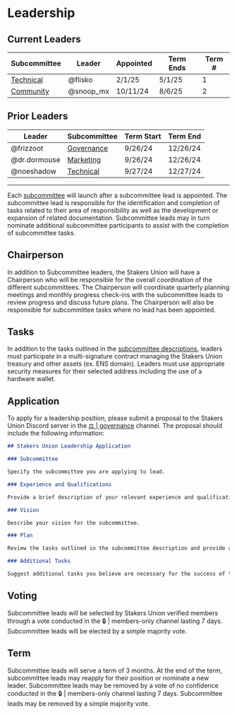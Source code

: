 # Leadership

## Current Leaders

| Subcommittee                                      | Leader    | Appointed | Term Ends | Term # |
| ------------------------------------------------- | --------- | --------- | --------- | ------ |
| [Technical](/governance/subcommittees#-technical) | @flisko   | 2/1/25    | 5/1/25    | 1      |
| [Community](/governance/subcommittees#-community) | @snoop_mx | 10/11/24  | 8/6/25    | 2      |

## Prior Leaders

| Leader               | Subcommittee                                        | Term Start | Term End |
| -------------------- | --------------------------------------------------- | ---------- | -------- |
| @frizzoot            | [Governance](/governance/subcommittees#-governance) | 9/26/24    | 12/26/24 |
| @dr.dormouse         | [Marketing](/governance/subcommittees#-marketing)   | 9/26/24    | 12/26/24 |
| @noeshadow           | [Technical](/governance/subcommittees#-technical)   | 9/27/24    | 12/27/24 |

---

Each [subcommittee](/governance/subcommittees) will launch after a subcommittee lead is appointed. The subcommittee lead is responsible for the identification and completion of tasks related to their area of responsibility as well as the development or expansion of related documentation. Subcommittee leads may in turn nominate additional subcommittee participants to assist with the completion of subcommittee tasks.

## Chairperson

In addition to Subcommittee leaders, the Stakers Union will have a Chairperson who will be responsible for the overall coordination of the different subcommittees. The Chairperson will coordinate quarterly planning meetings and monthly progress check-ins with the subcommittee leads to review progress and discuss future plans. The Chairperson will also be responsible for subcommittee tasks where no lead has been appointed.

## Tasks

In addition to the tasks outlined in the [subcommittee descriptions](/governance/subcommittees), leaders must participate in a multi-signature contract managing the Stakers Union treasury and other assets (ex. ENS domain). Leaders must use appropriate security measures for their selected address including the use of a hardware wallet.

## Application

To apply for a leadership position, please submit a proposal to the Stakers Union Discord server in the [⚖️ | governance](https://discord.gg/Ky49AwEAYN) channel. The proposal should include the following information:

```md copy
## Stakers Union Leadership Application

### Subcommittee

Specify the subcommittee you are applying to lead.

### Experience and Qualifications

Provide a brief description of your relevant experience and qualifications.

### Vision

Describe your vision for the subcommittee.

### Plan

Review the tasks outlined in the subcommittee description and provide a brief description of how you plan to complete them.

### Additional Tasks

Suggest additional tasks you believe are necessary for the success of the subcommittee.
```

## Voting

Subcommittee leads will be selected by Stakers Union verified members through a vote conducted in the 🔒 | members-only channel lasting 7 days. Subcommittee leads will be elected by a simple majority vote.

## Term

Subcommittee leads will serve a term of 3 months. At the end of the term, subcommittee leads may reapply for their position or nominate a new leader. Subcommittee leads may be removed by a vote of no confidence conducted in the 🔒 | members-only channel lasting 7 days. Subcommittee leads may be removed by a simple majority vote.
